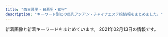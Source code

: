 ```yaml
---
title: "西日暮里・日暮里・鶯谷"
description: "キーワード別にの巨乳アジアン・チャイナエステ嬢情報をまとめました。"
---
```


新着画像と新着キーワードをまとめています。
2021年02月13日の情報です。

<DmmAffiliateIns />
<KeywordTable
  shops={
    [
    {
        "station": "JR\u9daf\u8c37\u99c5\u5317\u53e3",
        "keywords": {},
        "name": "\u5fc3\u7f8e",
        "url": "http://www.ai-lian.work/",
        "img_links": [
            "http://www.ai-lian.work/images/sys1.jpg",
            "http://www.ai-lian.work/images/int1.jpg",
            "http://www.ai-lian.work/images/news.jpg",
            "http://www.ai-lian.work/images/staff_t.jpg",
            "http://www.ai-lian.work/images/3.jpg",
            "http://www.ai-lian.work/img/yui1.jpg",
            "http://www.ai-lian.work/images/mobile.jpg",
            "http://www.ai-lian.work/img/saya1.jpg",
            "http://www.ai-lian.work/images/interior_t.jpg",
            "http://www.ai-lian.work/img/aya1.jpg",
            "http://www.ai-lian.work/images/1.jpg",
            "http://www.ai-lian.work/images/line.png",
            "http://www.ai-lian.work/images/rec1.jpg",
            "http://www.ai-lian.work/images/tel.jpg",
            "http://www.ai-lian.work/images/int2.jpg",
            "http://www.ai-lian.work/images/head.jpg",
            "http://www.ai-lian.work/images/ta.jpg",
            "http://www.ai-lian.work/images/2.jpg"
        ]
    },
    {
        "url": "http://www.relax-mirai.info/",
        "station": "\u65e5\u66ae\u91cc\u99c5\u6771\u53e3",
        "keywords": {},
        "img_links": [
            "http://www.relax-mirai.info/images/sayuri1.jpg",
            "http://www.relax-mirai.info/images/info02.jpg",
            "http://www.relax-mirai.info/i/images/sayuri1.jpg",
            "http://www.relax-mirai.info/i/images/momo1.jpg",
            "http://www.relax-mirai.info/gals/emi1.jpg",
            "http://www.relax-mirai.info/images/risa1.jpg",
            "http://www.relax-mirai.info/images/m02.jpg",
            "http://www.relax-mirai.info/images/info01.jpg",
            "http://www.relax-mirai.info/images/momo1.jpg",
            "http://www.relax-mirai.info/gals/risa1.jpg",
            "http://www.relax-mirai.info/gals/kaka1.jpg",
            "http://www.relax-mirai.info/gals/aki1.jpg",
            "http://www.relax-mirai.info/images/m04.jpg",
            "http://www.relax-mirai.info/images/m03.jpg",
            "http://www.relax-mirai.info/i/120/sayuri1.jpg",
            "http://www.relax-mirai.info/images/qr.jpg"
        ],
        "name": "\u672a\u6765"
    },
    {
        "url": "http://momo.tyo.cm/",
        "keywords": {
            "D": 20,
            "85": 5,
            "86": 15
        },
        "img_links": [
            "http://momo.tyo.cm/images/border01.png",
            "http://momo.tyo.cm/images/news.png",
            "http://momo.tyo.cm/photos/sites/53/2020/08/2020083106342164.jpg",
            "http://momo.tyo.cm/images/bg_pick.png",
            "http://momo.tyo.cm/images/tit05.png",
            "http://momo.tyo.cm/photos/sites/53/2020/12/2020120110412383.jpg",
            "http://momo.tyo.cm/images/tit_staff.png",
            "http://momo.tyo.cm/images/top_slider01.jpg",
            "http://momo.tyo.cm/images/tit_com01.png",
            "http://momo.tyo.cm/images/tit_link01.png",
            "http://momo.tyo.cm/images/tit04.png",
            "http://momo.tyo.cm/images/nav_link01.png",
            "http://momo.tyo.cm/images/tit_com02.png",
            "http://momo.tyo.cm/images/border02.png",
            "http://momo.tyo.cm/images/tit_com04.png",
            "http://momo.tyo.cm/images/nav_link02.png",
            "http://momo.tyo.cm/images/nav_link06.png",
            "http://momo.tyo.cm/images/tit03.png",
            "http://momo.tyo.cm/photos/sites/53/2020/12/202012011041246.jpg",
            "http://momo.tyo.cm/photos/sites/53/2020/08/2020083106342133.jpg",
            "http://momo.tyo.cm/images/nav_link03.png",
            "http://momo.tyo.cm/images/nav_link04.png",
            "http://momo.tyo.cm/images/tit_com03.png",
            "http://momo.tyo.cm/images/pagetop.png",
            "http://momo.tyo.cm/images/tit02.png",
            "http://momo.tyo.cm/images/top_slider02.jpg",
            "http://momo.tyo.cm/images/tit01.png",
            "http://momo.tyo.cm/images/tit_com05.png",
            "http://momo.tyo.cm/images/nav_link05.png",
            "http://momo.tyo.cm/images/tit_com.png"
        ],
        "station": "JR\u65e5\u66ae\u91cc\u99c5\u5357\u53e3",
        "name": "\u6843"
    },
    {
        "url": "http://es-minami.com/",
        "img_links": [
            "http://www.es-minami.com/images/news.png",
            "http://es-minami.com/images/mika1.jpg",
            "http://es-minami.com/images/nana1.jpg",
            "http://es-minami.com/images/rika1.jpg",
            "http://es-minami.com/img/mika2.jpg",
            "http://www.es-minami.com/gals/rika1.jpg",
            "http://es-minami.com/img/sayuri2.jpg",
            "http://es-minami.com/images/riri1.jpg",
            "http://es-minami.com/images/pick_staff6.jpg",
            "http://www.es-minami.com/img/sayuri2.jpg",
            "http://es-minami.com/images/yuki1.jpg",
            "http://www.es-minami.com/img/mika1.jpg",
            "http://www.es-minami.com/img/sayuri1.jpg",
            "http://www.es-minami.com/gals/nana1.jpg",
            "http://www.es-minami.com/images/nana1.jpg",
            "http://es-minami.com/gals/riri1.jpg",
            "http://es-minami.com/gals/yuki1.jpg",
            "http://www.es-minami.com/img/riri1.jpg",
            "http://es-minami.com/img/sayuri1.jpg",
            "http://es-minami.com/img/mika1.jpg",
            "http://es-minami.com/gals/sayuri2.jpg",
            "http://es-minami.com/images/staff-bar.png",
            "http://es-minami.com/images/mobole.png",
            "http://www.es-minami.com/gals/mika1.jpg",
            "http://es-minami.com/img/yuki1.jpg",
            "http://es-minami.com/gals/mika1.jpg",
            "http://www.es-minami.com/images/mika1.jpg",
            "http://www.es-minami.com/gals/sakura1.jpg",
            "http://es-minami.com/gals/mika2.jpg",
            "http://es-minami.com/gals/sayuri1.jpg",
            "http://es-minami.com/images/sayuri1.jpg",
            "http://www.es-minami.com/gals/yuki1.jpg",
            "http://www.es-minami.com/images/pick_staff6.jpg",
            "http://www.es-minami.com/gals/sayuri2.jpg",
            "http://www.es-minami.com/images/mobole.png",
            "http://www.es-minami.com/gals/mika2.jpg",
            "http://es-minami.com/images/news.png",
            "http://es-minami.com/gals/rika1.jpg",
            "http://www.es-minami.com/img/mika2.jpg",
            "http://www.es-minami.com/images/sayuri1.jpg",
            "http://es-minami.com/gals/nana1.jpg",
            "http://es-minami.com/img/nana1.jpg",
            "http://www.es-minami.com/img/nana1.jpg",
            "http://www.es-minami.com/gals/sayuri1.jpg",
            "http://es-minami.com/images/sayuri2.jpg",
            "http://www.es-minami.com/img/yuki1.jpg",
            "http://www.es-minami.com/images/staff-bar.png",
            "http://www.es-minami.com/images/mika2.jpg",
            "http://es-minami.com/img/riri1.jpg",
            "http://www.es-minami.com/images/yuki1.jpg",
            "http://www.es-minami.com/gals/riri1.jpg",
            "http://es-minami.com/gals/sakura1.jpg",
            "http://es-minami.com/images/mika2.jpg",
            "http://www.es-minami.com/images/riri1.jpg",
            "http://www.es-minami.com/images/rika1.jpg",
            "http://www.es-minami.com/images/sayuri2.jpg"
        ],
        "name": "\u307f\u306a\u307f",
        "station": "JR\u65e5\u66ae\u91cc\u99c5\u6771\u53e3",
        "keywords": {}
    },
    {
        "station": "JR\u897f\u65e5\u66ae\u91cc\u99c5",
        "keywords": {},
        "img_links": [
            "http://www.hohoemi.es-relax.info/images/newsbar.jpg",
            "http://www.hohoemi.es-relax.info/images/162-1.jpg",
            "http://www.hohoemi.es-relax.info/i/room/r02.jpg",
            "http://www.hohoemi.es-relax.info/gals/yuyu1.jpg",
            "http://www.hohoemi.es-relax.info/i/room/r03.jpg",
            "http://www.hohoemi.es-relax.info/i/room/r01.jpg",
            "http://www.hohoemi.es-relax.info/images/img02.jpg",
            "http://www.hohoemi.es-relax.info/images/img03.jpg",
            "http://www.hohoemi.es-relax.info/images/r02.jpg",
            "http://www.hohoemi.es-relax.info/gals/yuri1.jpg",
            "http://www.hohoemi.es-relax.info/images/r01.jpg",
            "http://www.hohoemi.es-relax.info/gals/karin1.jpg",
            "http://www.hohoemi.es-relax.info/gals/nanami1.jpg",
            "http://www.hohoemi.es-relax.info/images/r03.jpg",
            "http://www.hohoemi.es-relax.info/gals/nana1.jpg",
            "http://www.hohoemi.es-relax.info/gals/monika1.jpg",
            "http://www.hohoemi.es-relax.info/gals/rika1.jpg",
            "http://www.hohoemi.es-relax.info/i/room/r04.jpg",
            "http://www.hohoemi.es-relax.info/gals/mirai1.jpg",
            "http://www.hohoemi.es-relax.info/images/r05.jpg",
            "http://www.hohoemi.es-relax.info/images/r04.jpg",
            "http://www.hohoemi.es-relax.info/images/nanami1.jpg",
            "http://www.hohoemi.es-relax.info/images/img04.jpg",
            "http://www.hohoemi.es-relax.info/gals/egao1.jpg"
        ],
        "url": "http://www.hohoemi.es-relax.info/",
        "name": "\u307b\u307b\u3048\u307f"
    },
    {
        "url": "https://mominoki.tyo.ac/",
        "keywords": {
            "C": 14,
            "D": 20,
            "E": 4,
            "87": 8,
            "\u4e73": 2,
            "85": 12,
            "86": 4
        },
        "name": "\u3082\u307f\u306e\u6728",
        "img_links": [
            "https://mominoki.tyo.ac/images/room2.jpg",
            "https://mominoki.tyo.ac/images/themes/pink/s_news.png",
            "https://mominoki.tyo.ac/photos/sites/41/2020/09/2020092810535583.jpg",
            "https://mominoki.tyo.ac/images/themes/pink/s_ranking.png",
            "https://mominoki.tyo.ac/photos/sites/41/2020/11/2020111401222038.jpg",
            "https://mominoki.tyo.ac/images/themes/pink/s_newface.png",
            "https://mominoki.tyo.ac/photos/sites/41/2020/09/2020092804344750.jpg",
            "https://mominoki.tyo.ac/images/themes/pink/line.png",
            "https://mominoki.tyo.ac/images/themes/pink/s_staff.png",
            "https://mominoki.tyo.ac/images/room1.jpg",
            "https://mominoki.tyo.ac/photos/sites/41/2020/09/2020092801595154.jpg",
            "https://mominoki.tyo.ac/images/room3.jpg",
            "https://mominoki.tyo.ac/images/themes/pink/r3.jpg",
            "https://mominoki.tyo.ac/images/themes/pink/no1.png",
            "https://mominoki.tyo.ac/images/room4.jpg",
            "https://mominoki.tyo.ac/images/themes/pink/s_pickup.png",
            "https://mominoki.tyo.ac/images/themes/pink/no2.png",
            "https://mominoki.tyo.ac/photos/sites/41/2020/09/2020092804344656.jpg",
            "https://mominoki.tyo.ac/images/themes/pink/s_link.png",
            "https://mominoki.tyo.ac/images/themes/pink/mobile.jpg",
            "https://mominoki.tyo.ac/photos/sites/41/2020/09/2020092804344859.jpg"
        ],
        "station": "\u753a\u5c4b\u99c51\u756a\u51fa\u53e3"
    },
    {
        "station": "JR\u9daf\u8c37\u99c5\u5317\u53e3",
        "url": "http://es-rlx.com/",
        "keywords": {
            "C": 21
        },
        "img_links": [
            "http://es-rlx.com/img/ttl_mobile.png",
            "http://es-rlx.com/pic/top3.jpg",
            "http://es-rlx.com/staff/mai/01.jpg",
            "http://es-rlx.com/img/access/roaddm.png",
            "http://es-rlx.com/img/ttl_rec.png",
            "http://es-rlx.com/img/access/kanban.png",
            "http://es-rlx.com/staff/rumi/01.jpg",
            "http://es-rlx.com/staff/anna/01.jpg",
            "http://es-rlx.com/staff/mai/01mb.jpg",
            "http://es-rlx.com/staff/sakura/01mb.jpg",
            "http://es-rlx.com/staff/minami/01.jpg",
            "http://es-rlx.com/pic/top1.jpg",
            "http://es-rlx.com/img/access/road02.jpg",
            "http://es-rlx.com/i/files/homeimg.jpg",
            "http://es-rlx.com/staff/yuki/01mb.jpg",
            "http://es-rlx.com/staff/anna/01mb.jpg",
            "http://es-rlx.com/pic/top2.jpg",
            "http://es-rlx.com/staff/minami/01mb.jpg",
            "http://es-rlx.com/pic/head.png",
            "http://es-rlx.com/img/youtube.jpg",
            "http://es-rlx.com/staff/sakura/01.jpg",
            "http://es-rlx.com/img/ttl_tnew.png",
            "http://es-rlx.com/staff/rumi/01mb.jpg",
            "http://es-rlx.com/img/ft_tel.png",
            "http://es-rlx.com/img/access/road01.jpg",
            "http://es-rlx.com/staff/yuki/01.jpg",
            "http://es-rlx.com/img/access/road03.jpg",
            "http://es-rlx.com/img/ttl_staff.png",
            "http://es-rlx.com/img/access/road04.jpg"
        ],
        "name": "\u5065\u7f8e\u5802"
    },
    {
        "img_links": [
            "http://onkyoukou.tyo.cm/images/line.jpg",
            "http://onkyoukou.tyo.cm/images/mobile.jpg",
            "http://onkyoukou.tyo.cm/images/n3.jpg",
            "http://onkyoukou.tyo.cm/images/acc3.jpg",
            "http://onkyoukou.tyo.cm/images/s_face.jpg",
            "http://onkyoukou.tyo.cm/images/n1.jpg",
            "http://onkyoukou.tyo.cm/images/acc2.jpg",
            "http://onkyoukou.tyo.cm/photos/sites/88/2017/03/staff1.jpg",
            "http://onkyoukou.tyo.cm/images/s_mobile.jpg",
            "http://onkyoukou.tyo.cm/images/nbj1.jpg",
            "http://onkyoukou.tyo.cm/images/s_staff1.jpg",
            "http://onkyoukou.tyo.cm/images/face_bj.jpg",
            "http://onkyoukou.tyo.cm/images/top.png",
            "http://onkyoukou.tyo.cm/images/s_staff.jpg",
            "http://onkyoukou.tyo.cm/photos/sites/88/2017/03/staff2.jpg",
            "http://onkyoukou.tyo.cm/images/s_news.jpg",
            "http://onkyoukou.tyo.cm/images/face_bj3.jpg",
            "http://onkyoukou.tyo.cm/images/acc1.jpg",
            "http://onkyoukou.tyo.cm/photos/sites/88/2017/03/staff4.jpg",
            "http://onkyoukou.tyo.cm/images/s_link.jpg",
            "http://onkyoukou.tyo.cm/images/s_pick.jpg",
            "http://onkyoukou.tyo.cm/photos/sites/88/2020/03/2020030111163079.jpg",
            "http://onkyoukou.tyo.cm/images/nbj3.jpg"
        ],
        "station": "JR\u897f\u65e5\u66ae\u91cc\u99c5",
        "name": "\u6e29\u99a8\u6e2f-\u304a\u3093\u304d\u3087\u3046\u3053\u3046-",
        "url": "http://onkyoukou.tyo.cm/",
        "keywords": {
            "C": 13,
            "86": 3,
            "88": 6,
            "87": 3
        }
    },
    {
        "name": "\u7e01",
        "url": "http://www.en-nippori.net/",
        "keywords": {
            "C": 6
        },
        "station": "JR\u65e5\u66ae\u91cc\u99c5\u6771\u53e3",
        "img_links": [
            "http://www.en-nippori.net/image/mainparts/images/navi01_05.jpg",
            "http://www.en-nippori.net/image/mainparts/images/navi01_02.jpg",
            "http://www.en-nippori.net/image/mainparts/main.jpg",
            "http://www.en-nippori.net/image/index/top.jpg",
            "http://www.en-nippori.net/image/mainparts/images/navi01_06.jpg",
            "http://www.en-nippori.net/image/mainparts/images/navi01_03.jpg",
            "http://www.en-nippori.net/image/mainparts/images/navi01_07.jpg",
            "http://www.en-nippori.net/image/therapist/02.jpg",
            "http://www.en-nippori.net/image/therapist/03.jpg",
            "http://www.en-nippori.net/image/therapist/06.jpg",
            "http://www.en-nippori.net/image/therapist/04.jpg",
            "http://www.en-nippori.net/image/mainparts/images/navi01_04.jpg",
            "http://www.en-nippori.net/image/therapist/01.jpg"
        ]
    },
    {
        "url": "https://www.sofia-est.com/",
        "keywords": {
            "\u30bb\u30af\u30b7\u30fc": 29,
            "E": 1,
            "G": 2
        },
        "img_links": [
            "https://www.sofia-est.com/img/material/top_movie.png",
            "https://www.sofia-est.com/img/top/topslide20150918.jpg",
            "https://www.sofia-est.com/img/material/page6_subt2.png",
            "https://www.sofia-est.com/img/material/noimg_m.jpg",
            "https://www.sofia-est.com/img/girl/main/s56_1.jpg",
            "https://www.sofia-est.com/img/material/gm4_rollout.png",
            "https://www.sofia-est.com/img/girl/pickup/pickup20190509222453.jpg",
            "https://www.sofia-est.com/img/material/top_twitter.png",
            "https://www.sofia-est.com/img/material/page3_subt1.png",
            "https://www.sofia-est.com/img/material/page6_subt1.png",
            "https://www.sofia-est.com/img/girl/thumb/s111_1.jpg",
            "https://www.sofia-est.com/img/girl/main/s81_1.jpg",
            "https://www.sofia-est.com/img/girl/list/s84_list.jpg",
            "https://www.sofia-est.com/img/material/mob_t3.jpg",
            "https://www.sofia-est.com/img/girl/main/s57_1.jpg",
            "https://www.sofia-est.com/img/girl/thumb/s85_2.jpg",
            "https://www.sofia-est.com/img/girl/thumb/s92_1.jpg",
            "https://www.sofia-est.com/img/girl/list/s85_list.jpg",
            "https://www.sofia-est.com/img/girl/list/s81_list.jpg",
            "https://www.sofia-est.com/img/material/page7_subt1.png",
            "https://www.sofia-est.com/img/girl/thumb/s56_1.jpg",
            "https://www.sofia-est.com/img/girl/thumb/s99_1.jpg",
            "https://www.sofia-est.com/img/girl/thumb/s100_1.jpg",
            "https://www.sofia-est.com/img/material/mobileqr.png",
            "https://www.sofia-est.com/img/material/top_kodawari.png",
            "https://www.sofia-est.com/img/material/gm2_rollout.png",
            "https://www.sofia-est.com/img/material/photo4.jpg",
            "https://www.sofia-est.com/img/material/mob_t1.jpg",
            "https://www.sofia-est.com/img/material/gm1_rollout.png",
            "https://www.sofia-est.com/img/girl/thumb/s81_2.jpg",
            "https://www.sofia-est.com/img/material/top_infomation.png",
            "https://www.sofia-est.com/img/girl/list/s97_list.jpg",
            "https://www.sofia-est.com/img/material/page3_1_subt1.png",
            "https://www.sofia-est.com/img/girl/thumb/s81_1.jpg",
            "https://www.sofia-est.com/img/material/top_camp.png",
            "https://www.sofia-est.com/img/girl/list/s89_list.jpg",
            "https://www.sofia-est.com/img/material/mob_m1_rev1.jpg",
            "https://www.sofia-est.com/img/girl/pickup/pickup20191220093702.jpg",
            "https://www.sofia-est.com/img/girl/main/s111_1.jpg",
            "https://www.sofia-est.com/img/material/page2_subt1.png",
            "https://www.sofia-est.com/img/girl/pickup/pickup20200111122329.jpg",
            "https://www.sofia-est.com/img/material/top_news.png",
            "https://www.sofia-est.com/img/material/mob_m3_rev1.jpg",
            "https://www.sofia-est.com/img/material/page8_subt2.png",
            "https://www.sofia-est.com/img/girl/list/s94_list.jpg",
            "https://www.sofia-est.com/img/girl/thumb/s55_1.jpg",
            "https://www.sofia-est.com/img/material/movie20141210.jpg",
            "https://www.sofia-est.com/img/material/gm5_rollout.png",
            "https://www.sofia-est.com/img/material/mob_m5.jpg",
            "https://www.sofia-est.com/img/material/noimg_b.jpg",
            "https://www.sofia-est.com/img/top/topslide20141211.jpg",
            "https://www.sofia-est.com/img/material/page3_1_subt2.png",
            "https://www.sofia-est.com/img/girl/thumb/s97_2.jpg",
            "https://www.sofia-est.com/img/material/photo2.jpg",
            "https://www.sofia-est.com/img/material/doublecourse_rev1.png",
            "https://www.sofia-est.com/img/girl/thumb/s89_1.jpg",
            "https://www.sofia-est.com/img/girl/list/s111_list.jpg",
            "https://www.sofia-est.com/img/material/yakusoku.png",
            "https://www.sofia-est.com/img/material/page6_subt3.png",
            "https://www.sofia-est.com/img/girl/main/s92_1.jpg",
            "https://www.sofia-est.com/img/girl/thumb/s81_5.jpg",
            "https://www.sofia-est.com/img/material/photo1.jpg",
            "https://www.sofia-est.com/img/girl/mobilepickup/mobilepickup20200302124127.jpg",
            "https://www.sofia-est.com/img/girl/thumb/s99_2.jpg",
            "https://www.sofia-est.com/img/girl/list/s56_list.jpg",
            "https://www.sofia-est.com/img/girl/thumb/s94_2.jpg",
            "https://www.sofia-est.com/img/girl/list/s99_list.jpg",
            "https://www.sofia-est.com/img/girl/main/s97_1.jpg",
            "https://www.sofia-est.com/img/material/mob_t2.jpg",
            "https://www.sofia-est.com/img/what/coupon202009.png",
            "https://www.sofia-est.com/img/material/photobig.jpg",
            "https://www.sofia-est.com/img/banner/koko_120x60.png",
            "https://www.sofia-est.com/img/girl/thumb/s84_2.jpg",
            "https://www.sofia-est.com/img/top/topslide20141210.jpg",
            "https://www.sofia-est.com/img/material/coursepoint_rev2.png",
            "https://www.sofia-est.com/img/girl/thumb/s100_2.jpg",
            "https://www.sofia-est.com/img/material/course_tanta2.png",
            "https://www.sofia-est.com/img/material/mob_m2_rev1.jpg",
            "https://www.sofia-est.com/img/material/phototxt.jpg",
            "https://www.sofia-est.com/img/girl/thumb/s97_1.jpg",
            "https://www.sofia-est.com/img/material/mob_youtube.png",
            "https://www.sofia-est.com/img/material/gm6_rollout.png",
            "https://www.sofia-est.com/img/material/mob_t4.jpg",
            "https://www.sofia-est.com/img/girl/main/s84_1.jpg",
            "https://www.sofia-est.com/img/material/mob_m4.jpg",
            "https://www.sofia-est.com/img/girl/thumb/s81_4.jpg",
            "https://www.sofia-est.com/img/material/page8_subt1.png",
            "https://www.sofia-est.com/img/girl/main/s85_1.jpg",
            "https://www.sofia-est.com/img/material/courseoption_rev1.png",
            "https://www.sofia-est.com/img/material/noimg_thumb.jpg",
            "https://www.sofia-est.com/img/girl/main/s99_1.jpg",
            "https://www.sofia-est.com/img/girl/thumb/s81_3.jpg",
            "https://www.sofia-est.com/img/girl/list/s100_list.jpg",
            "https://www.sofia-est.com/img/material/gm3_rollout.png",
            "https://www.sofia-est.com/img/material/movieicon.png",
            "https://www.sofia-est.com/img/girl/main/s100_1.jpg",
            "https://www.sofia-est.com/img/material/iph.png",
            "https://www.sofia-est.com/img/girl/thumb/s85_3.jpg",
            "https://www.sofia-est.com/img/material/photo6.jpg",
            "https://www.sofia-est.com/img/material/page4_subt1.png",
            "https://www.sofia-est.com/img/girl/thumb/s56_2.jpg",
            "https://www.sofia-est.com/img/material/top_newface.png",
            "https://www.sofia-est.com/img/girl/pickup/pickup20191220093623.jpg",
            "https://www.sofia-est.com/img/material/page4_subt2.png",
            "https://www.sofia-est.com/img/girl/main/s94_1.jpg",
            "https://www.sofia-est.com/img/material/page5_subt2.png",
            "https://www.sofia-est.com/img/material/movie_left_yaji.png",
            "https://www.sofia-est.com/img/material/photo7.jpg",
            "https://www.sofia-est.com/img/material/sd_rt_btn.png",
            "https://www.sofia-est.com/img/material/movie_right_yaji.png",
            "https://www.sofia-est.com/img/material/photo3.jpg",
            "https://www.sofia-est.com/img/girl/thumb/s92_2.jpg",
            "https://www.sofia-est.com/img/material/top_pickup.png",
            "https://www.sofia-est.com/img/girl/list/s55_list.jpg",
            "https://www.sofia-est.com/img/girl/thumb/s85_1.jpg",
            "https://www.sofia-est.com/img/material/hosi5.png",
            "https://www.sofia-est.com/img/material/page5_subt1.png",
            "https://www.sofia-est.com/img/girl/thumb/s84_1.jpg",
            "https://www.sofia-est.com/img/material/photo8.jpg",
            "https://www.sofia-est.com/img/material/top_about.png",
            "https://www.sofia-est.com/img/girl/list/s92_list.jpg",
            "https://www.sofia-est.com/img/material/pagetop_rollout.png",
            "https://www.sofia-est.com/img/material/course_tanta1.png",
            "https://www.sofia-est.com/img/girl/thumb/s94_1.jpg",
            "https://www.sofia-est.com/img/girl/list/s57_list.jpg",
            "https://www.sofia-est.com/img/material/top_kodawariimg1.jpg",
            "https://www.sofia-est.com/img/material/mob_t5.jpg",
            "https://www.sofia-est.com/img/girl/thumb/s57_1.jpg",
            "https://www.sofia-est.com/img/material/photo5.jpg"
        ],
        "name": "\u30bd\u30d5\u30a3\u30a2",
        "station": "JR\u65e5\u66ae\u91cc\u99c5\u5357\u53e3"
    },
    {
        "station": "JR\u65e5\u66ae\u91cc\u99c5\u6771\u53e3",
        "img_links": [
            "http://reijin.xyz.mn/images/room-3.jpg",
            "http://reijin.xyz.mn/images/mobile.jpg",
            "http://reijin.xyz.mn/images/room-4.jpg",
            "http://reijin.xyz.mn/images/room-0.jpg",
            "http://reijin.xyz.mn/images/room-1.jpg",
            "http://reijin.xyz.mn/photos/sites/52/2021/02/2021020607523587.jpg",
            "http://reijin.xyz.mn/images/zi_link.jpg",
            "http://reijin.xyz.mn/photos/sites/52/2019/06/2019062409344238.jpg",
            "http://reijin.xyz.mn/images/top.jpg",
            "http://reijin.xyz.mn/images/zi_staff.jpg"
        ],
        "url": "http://reijin.xyz.mn/",
        "keywords": {
            "D": 2,
            "86": 1,
            "C": 10,
            "88": 1
        },
        "name": "\u9e97\u4eba"
    },
    {
        "station": "JR\u9daf\u8c37\u99c5\u5317\u53e3",
        "img_links": [
            "http://lapis.tyo.cm/images/s_staff.jpg",
            "http://lapis.tyo.cm/images/nbj1.jpg",
            "http://lapis.tyo.cm/images/s_face.jpg",
            "http://lapis.tyo.cm/photos/sites/75/2021/01/2021010407562290.jpg",
            "http://lapis.tyo.cm/images/mobile.jpg",
            "http://lapis.tyo.cm/images/s_link.jpg",
            "http://lapis.tyo.cm/images/top.png",
            "http://lapis.tyo.cm/images/pick_bj1.jpg",
            "http://lapis.tyo.cm/images/s_pick.jpg",
            "http://lapis.tyo.cm/photos/sites/75/2021/01/2021010407562324.jpg",
            "http://lapis.tyo.cm/images/pick_bj3.jpg",
            "http://lapis.tyo.cm/images/nbj3.jpg",
            "http://lapis.tyo.cm/photos/sites/75/2021/01/2021010407562482.jpg",
            "http://lapis.tyo.cm/images/s_blog.jpg",
            "http://lapis.tyo.cm/images/new.jpg",
            "http://lapis.tyo.cm/photos/sites/75/2021/01/2021010407562697.jpg"
        ],
        "url": "http://lapis.tyo.cm/",
        "keywords": {
            "D": 16,
            "83": 4,
            "87": 4,
            "86": 8
        },
        "name": "\u30e9\u30d4\u30b9"
    },
    {
        "keywords": {},
        "station": "JR\u9daf\u8c37\u99c5\u5317\u53e3",
        "name": "\u685c\u306e\u5bb6",
        "img_links": [
            "http://www.es-ms.work/images/int2.jpg",
            "http://www.es-ms.work/images/head.jpg",
            "http://www.es-ms.work/staff/kaya.jpg",
            "http://www.es-ms.work/images/staff_t.jpg",
            "http://www.es-ms.work/img/rina1.jpg",
            "http://www.es-ms.work/images/ac1.jpg",
            "http://www.es-ms.work/images/s1.png",
            "http://www.es-ms.work/images/sys.jpg",
            "http://www.es-ms.work/images/int1.jpg",
            "http://www.es-ms.work/staff/sayuri.jpg",
            "http://www.es-ms.work/images/rec1.jpg",
            "http://www.es-ms.work/img/kaya1.jpg",
            "http://www.es-ms.work/images/news.jpg",
            "http://www.es-ms.work/images/1.jpg",
            "http://www.es-ms.work/images/rec2.jpg",
            "http://www.es-ms.work/img/sayuri1.jpg",
            "http://www.es-ms.work/staff/rina.jpg",
            "http://www.es-ms.work/images/interior_t.jpg",
            "http://www.es-ms.work/images/3.jpg",
            "http://www.es-ms.work/images/2.jpg",
            "http://www.es-ms.work/images/tg.jpg"
        ],
        "url": "http://www.es-ms.work/"
    },
    {
        "station": "JR\u897f\u65e5\u66ae\u91cc\u99c5",
        "name": "\u3075\u308f\u3075\u308f",
        "url": "http://flowerscent.este.work/",
        "img_links": [
            "http://flowerscent.este.work/head_2_4691_1553674270815382.png",
            "http://flowerscent.este.work/2/uploadimg/1599833697.jpg",
            "http://flowerscent.este.work/head_3_4691_1556258938113847.png",
            "http://flowerscent.este.work/2/uploadimg/1600260826.jpg",
            "http://flowerscent.este.work/head_1_4691_1553674270167089.png"
        ],
        "keywords": {
            "E": 12,
            "D": 12,
            "C": 36,
            "87": 12,
            "86": 12,
            "83": 36
        }
    },
    {
        "keywords": {},
        "url": "http://yonze.m-relax.net/",
        "name": "\u30e8\u30f3\u30bc",
        "station": "JR\u65e5\u66ae\u91cc\u99c5\u6771\u53e3",
        "img_links": [
            "http://yonze.m-relax.net/images/bar-cam.png",
            "http://yonze.m-relax.net/images/b-tel3.png",
            "http://yonze.m-relax.net/images/pic-imihi2.jpg",
            "http://yonze.m-relax.net/pic/pic2.jpg",
            "http://yonze.m-relax.net/images/bar-greeting.png",
            "http://yonze.m-relax.net/images/cam.png",
            "http://yonze.m-relax.net/images/bar-photo.png",
            "http://yonze.m-relax.net/pic/pic1.jpg",
            "http://yonze.m-relax.net/pic/pic3.jpg"
        ]
    },
    {
        "url": "http://www.mac-riraku106.xyz/",
        "name": "\u306f\u305f\u3061",
        "station": "JR\u65e5\u66ae\u91cc\u99c5\u5357\u53e3",
        "img_links": [
            "http://www.mac-riraku106.xyz/static/picture/tel.png",
            "http://www.mac-riraku106.xyz/uploads/190723/23-1.jpg",
            "http://www.mac-riraku106.xyz/uploads/190906/1-1ZZ6125225A4.jpg",
            "http://www.mac-riraku106.xyz/uploads/200501/1-200501125159161.jpg",
            "http://www.mac-riraku106.xyz/uploads/190826/1-1ZR6144611E0.jpg",
            "http://www.mac-riraku106.xyz/uploads/191106/1-191106092T0531.jpg",
            "http://www.mac-riraku106.xyz/uploads/191008/1-19100Q5453V63.jpg",
            "http://www.mac-riraku106.xyz/uploads/190723/21-1.jpg",
            "http://www.mac-riraku106.xyz/uploads/200501/1-200501125150516.jpg",
            "http://www.mac-riraku106.xyz/uploads/200501/1-200501125251121.jpg",
            "http://www.mac-riraku106.xyz/uploads/200325/1-2003251H340B9.jpg",
            "http://www.mac-riraku106.xyz/uploads/190826/1-1ZR614462Qa.jpg",
            "http://www.mac-riraku106.xyz/uploads/200310/1-20031013091I08.jpg",
            "http://www.mac-riraku106.xyz/uploads/190723/1-2.jpg",
            "http://www.mac-riraku106.xyz/uploads/200501/1-200501145002a7.jpg",
            "http://www.mac-riraku106.xyz/uploads/191106/1-191106092J62Y.jpg",
            "http://www.mac-riraku106.xyz/uploads/190723/30-1.jpg",
            "http://www.mac-riraku106.xyz/uploads/190723/33-1.jpg",
            "http://www.mac-riraku106.xyz/uploads/200801/1-200P1110412514.jpg",
            "http://www.mac-riraku106.xyz/uploads/200818/1-200QQ5535E92.jpg",
            "http://www.mac-riraku106.xyz/uploads/200310/1-200310130925920.jpg",
            "http://www.mac-riraku106.xyz/uploads/200310/1-200310130Z0421.jpg",
            "http://www.mac-riraku106.xyz/uploads/191106/1-191106092S0357.jpg",
            "http://www.mac-riraku106.xyz/uploads/191209/1-1912091229204E.jpg",
            "http://www.mac-riraku106.xyz/uploads/200801/1-200P1110A4M2.jpg",
            "http://www.mac-riraku106.xyz/static/picture/2.jpg",
            "http://www.mac-riraku106.xyz/uploads/191209/1-191209122ZY50.jpg",
            "http://www.mac-riraku106.xyz/uploads/200818/1-200QQ554231G.jpg",
            "http://www.mac-riraku106.xyz/static/picture/1.jpg",
            "http://www.mac-riraku106.xyz/uploads/190723/25-1.jpg",
            "http://www.mac-riraku106.xyz/uploads/200801/1-200P1110631926.jpg",
            "http://www.mac-riraku106.xyz/uploads/190723/34-1.jpg",
            "http://www.mac-riraku106.xyz/static/picture/top-img02.png",
            "http://www.mac-riraku106.xyz/uploads/200608/1-20060Q0251EY.jpg",
            "http://www.mac-riraku106.xyz/uploads/191209/1-191209123459153.jpg",
            "http://www.mac-riraku106.xyz/uploads/190926/1-1Z926131R6102.jpg",
            "http://www.mac-riraku106.xyz/uploads/191128/1-19112Q31009521.jpg",
            "http://www.mac-riraku106.xyz/uploads/200317/1-20031G44235R7.jpg",
            "http://www.mac-riraku106.xyz/uploads/190723/1-1.jpg",
            "http://www.mac-riraku106.xyz/static/picture/top-img09.png",
            "http://www.mac-riraku106.xyz/uploads/200501/1-200501145011C2.jpg",
            "http://www.mac-riraku106.xyz/uploads/191128/1-19112Q3111UF.jpg",
            "http://www.mac-riraku106.xyz/uploads/190723/10-1.jpg",
            "http://www.mac-riraku106.xyz/uploads/200501/1-200501125300127.jpg",
            "http://www.mac-riraku106.xyz/uploads/200317/1-20031G44220J0.jpg",
            "http://www.mac-riraku106.xyz/uploads/191128/1-19112Q3102OP.jpg",
            "http://www.mac-riraku106.xyz/static/picture/call.png",
            "http://www.mac-riraku106.xyz/static/picture/michi01.png",
            "http://www.mac-riraku106.xyz/uploads/190926/1-1Z926131T2408.jpg",
            "http://www.mac-riraku106.xyz/uploads/200818/1-200QQ55415J4.jpg",
            "http://www.mac-riraku106.xyz/uploads/191008/1-19100Q5451M20.jpg",
            "http://www.mac-riraku106.xyz/uploads/200317/1-20031G4420c38.jpg",
            "http://www.mac-riraku106.xyz/static/picture/top-img01.png",
            "http://www.mac-riraku106.xyz/uploads/190723/10-2.jpg",
            "http://www.mac-riraku106.xyz/uploads/190723/23-3.jpg",
            "http://www.mac-riraku106.xyz/static/picture/top-img03.png",
            "http://www.mac-riraku106.xyz/uploads/190723/23-2.jpg",
            "http://www.mac-riraku106.xyz/uploads/191219/1-191219124141563.jpg",
            "http://www.mac-riraku106.xyz/static/picture/michi02.png",
            "http://www.mac-riraku106.xyz/uploads/200325/1-2003251H312V4.jpg",
            "http://www.mac-riraku106.xyz/uploads/191219/1-19121912423J29.jpg",
            "http://www.mac-riraku106.xyz/uploads/200501/1-200501144951148.jpg",
            "http://www.mac-riraku106.xyz/uploads/200608/1-20060Q02506204.jpg",
            "http://www.mac-riraku106.xyz/uploads/190906/1-1ZZ612503C39.jpg"
        ],
        "keywords": {
            "C": 19,
            "E": 6,
            "94": 3,
            "D": 46,
            "86": 18,
            "F": 4,
            "85": 15
        }
    },
    {
        "img_links": [
            "http://chou.ies.bz/photos/sites/85/2019/12/2019120602315853.jpg",
            "http://chou.ies.bz/photos/sites/85/2020/12/2020120204150858.jpg",
            "http://chou.ies.bz/photos/sites/85/2019/07/2019070106320474.jpg",
            "http://chou.ies.bz/photos/sites/85/2020/10/2020100610383828.jpg",
            "http://chou.ies.bz/photos/sites/85/2020/12/2020121802483415.jpg",
            "http://chou.ies.bz/images/s_pick.png",
            "http://chou.ies.bz/photos/sites/85/2019/07/2019070106330942.jpg",
            "http://chou.ies.bz/photos/sites/85/2019/07/2019070106333414.jpg",
            "http://chou.ies.bz/images/s3.png",
            "http://chou.ies.bz/images/n1.jpg",
            "http://chou.ies.bz/images/s_staff.jpg",
            "http://chou.ies.bz/photos/sites/85/2020/12/2020120204265615.jpg",
            "http://chou.ies.bz/photos/sites/85/2019/07/2019070509385227.jpg",
            "http://chou.ies.bz/images/mobile.png",
            "http://chou.ies.bz/images/s1.png",
            "http://chou.ies.bz/images/s_news.png",
            "http://chou.ies.bz/photos/sites/85/2020/10/2020100610370157.jpg",
            "http://chou.ies.bz/photos/sites/85/2019/07/2019070106340260.jpg",
            "http://chou.ies.bz/images/s_link.png",
            "http://chou.ies.bz/photos/sites/85/2019/06/2019062803491517.jpg",
            "http://chou.ies.bz/images/top.png",
            "http://chou.ies.bz/images/n3.png"
        ],
        "url": "http://chou.ies.bz/",
        "station": "JR\u897f\u65e5\u66ae\u91cc\u99c5",
        "keywords": {
            "86": 7,
            "84": 2,
            "C": 1,
            "E": 1,
            "85": 1,
            "87": 1,
            "D": 9
        },
        "name": "\u706f\u308a\u5c4b"
    }
]
}
/>
<DmmAffiliateScript />
